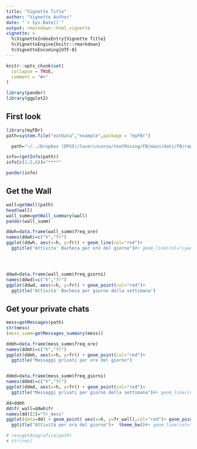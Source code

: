 ---
title: "Vignette Title"
author: "Vignette Author"
date: "`r Sys.Date()`"
output: rmarkdown::html_vignette
vignette: >
  %\VignetteIndexEntry{Vignette Title}
  %\VignetteEngine{knitr::rmarkdown}
  %\VignetteEncoding{UTF-8}
---

```{r setup, include = FALSE}
knitr::opts_chunk$set(
  collapse = TRUE,
  comment = "#>"
)

library(pander)
library(ggplot2)
```



## First look

```{r}
library(myFBr)
path=system.file("extdata","example",package = "myFBr")

  path="~/../Dropbox (DPSS)/lavorincorso/textMining/FB/main/dati/FB/raw_data/LCB1703.zip/"

info=(getInfo(path))
info[c(1:2,6)]="****"

pander(info)

```



## Get the Wall

```{r}
wall=getWall(path)
head(wall)
wall_summ=getWall_summary(wall)
pander(wall_summ)

ddwh=data.frame(wall_summ$freq_ore)
names(ddwh)=c("h","fr")
ggplot(ddwh, aes(x=h, y=fr)) + geom_line(col="red")+
  ggtitle("Attivita' Bacheca per ore del giorno")#+ geom_line(col="cyan")




ddwd=data.frame(wall_summ$freq_giorni)
names(ddwd)=c("h","fr")
ggplot(ddwd, aes(x=h, y=fr)) + geom_point(col="red")+
  ggtitle("Attivita' Bacheca per giorno della settimana")

```



## Get your private chats

```{r}
mess=getMessages(path)
str(mess)
(mess_summ=getMessages_summary(mess))

ddmh=data.frame(mess_summ$freq_ore)
names(ddmh)=c("h","fr")
ggplot(ddmh, aes(x=h, y=fr)) + geom_point(col="red")+
  ggtitle("Messaggi privati per ore del giorno")


ddmd=data.frame(mess_summ$freq_giorni)
names(ddmd)=c("h","fr")
ggplot(ddmd, aes(x=h, y=fr)) + geom_point(col="red")+
  ggtitle("Messaggi privati per giorno della settimana")#+ geom_line(col="cyan")

dd=ddmh
dd$fr_wall=ddwh$fr
names(dd)[2]="fr_mess"
ggplot(data=dd) + geom_point( aes(x=h, y=fr_wall),col="red")+ geom_point(aes(x=h, y=fr_mess),col="cyan")+
  ggtitle("Attività per ora del giorno")+  theme_bw()#+ geom_line(col="cyan")

# res=getAnagrafica(path)
# str(res)
```
